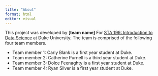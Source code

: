 ```yaml
---
title: "About"
format: html
editor: visual
---
```


This project was developed by **\[team name\]** For [STA 199: Introduction to Data Science](https://sta199-s23-2.github.io/) at Duke University. The team is comprised of the following four team members.

-   Team member 1: Carly Blank is a first year student at Duke.
-   Team member 2: Catherine Purnell is a third year student at Duke.
-   Team member 3: Dolce Feenaghty is a first year student at Duke.
-   Team member 4: Ryan Silver is a first year student at Duke.
